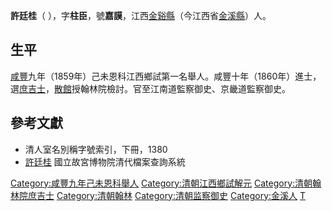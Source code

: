 '''許廷桂'''（{{bd|1830年||1885年|catIdx=Xu許}} ），字'''柱臣'''，號'''嘉謨'''，江西[[金谿縣|金谿縣]]（今江西省[[金溪縣|金溪縣]]）人。

== 生平 ==
[[咸豐_(年號)|咸豐]]九年（1859年）己未恩科江西鄉試第一名舉人。咸豐十年（1860年）進士，選[[庶吉士|庶吉士]]，[[散館|散館]]授翰林院檢討。官至江南道監察御史、京畿道監察御史。

==參考文獻==
*清人室名別稱字號索引，下冊，1380
*[http://npmhost.npm.gov.tw/ttscgi2/ttsquery?0:0:npmauac:TM%3D%B3%5C%A7%CA%AE%DB 許廷桂] 國立故宮博物院清代檔案查詢系統

{{咸豐十年庚申恩科殿試金榜}}
{{DEFAULTSORT:Xu許}}
[[Category:咸豐九年己未恩科舉人|Category:咸豐九年己未恩科舉人]]
[[Category:清朝江西鄉試解元|Category:清朝江西鄉試解元]]
[[Category:清朝翰林院庶吉士|Category:清朝翰林院庶吉士]]
[[Category:清朝翰林|Category:清朝翰林]]
[[Category:清朝监察御史|Category:清朝监察御史]]
[[Category:金溪人|Category:金溪人]]
[[Category:許姓|T]]